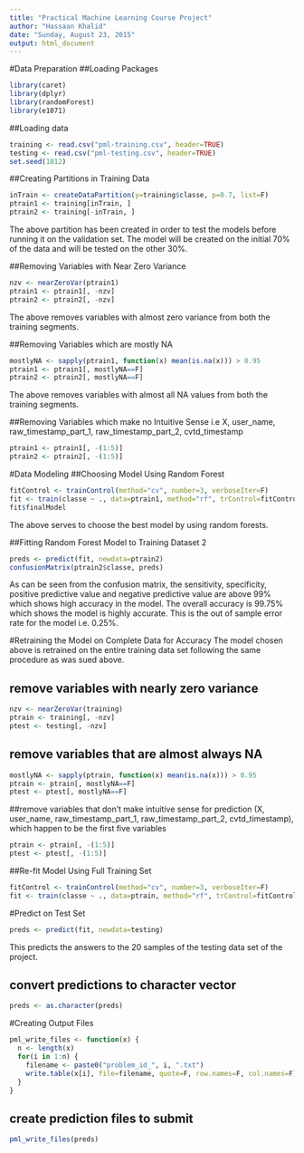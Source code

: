 ```yaml
---
title: "Practical Machine Learning Course Project"
author: "Hassaan Khalid"
date: "Sunday, August 23, 2015"
output: html_document
---
```

#Data Preparation
##Loading Packages
```r
library(caret)
library(dplyr)
library(randomForest)
library(e1071)
```

##Loading data
```r
training <- read.csv("pml-training.csv", header=TRUE)
testing <- read.csv("pml-testing.csv", header=TRUE)
set.seed(1812)
```

##Creating Partitions in Training Data
```r
inTrain <- createDataPartition(y=training$classe, p=0.7, list=F)
ptrain1 <- training[inTrain, ]
ptrain2 <- training[-inTrain, ]
```
The above partition has been created in order to test the models before running it on the validation set. The model will be created on the initial 70% of the data and will be tested on the other 30%. 

##Removing Variables with Near Zero Variance
```r
nzv <- nearZeroVar(ptrain1)
ptrain1 <- ptrain1[, -nzv]
ptrain2 <- ptrain2[, -nzv]
```
The above removes variables with almost zero variance from both the training segments. 

##Removing Variables which are mostly NA
```r
mostlyNA <- sapply(ptrain1, function(x) mean(is.na(x))) > 0.95
ptrain1 <- ptrain1[, mostlyNA==F]
ptrain2 <- ptrain2[, mostlyNA==F]
```
The above removes variables with almost all NA values from both the training segments.

##Removing Variables which make no Intuitive Sense i.e X, user_name, raw_timestamp_part_1, raw_timestamp_part_2, cvtd_timestamp
```r
ptrain1 <- ptrain1[, -(1:5)]
ptrain2 <- ptrain2[, -(1:5)]
```

#Data Modeling
##Choosing Model Using Random Forest
```r
fitControl <- trainControl(method="cv", number=3, verboseIter=F)
fit <- train(classe ~ ., data=ptrain1, method="rf", trControl=fitControl)
fit$finalModel
```
The above serves to choose the best model by using random forests.

##Fitting Random Forest Model to Training Dataset 2
```r
preds <- predict(fit, newdata=ptrain2)
confusionMatrix(ptrain2$classe, preds)
```
As can be seen from the confusion matrix, the sensitivity, specificity, positive predictive value and negative predictive value are above 99% which shows high accuracy in the model. The overall accuracy is 99.75% which shows the model is highly accurate. This is the out of sample error rate for the model i.e. 0.25%.

#Retraining the Model on Complete Data for Accuracy
The model chosen above is retrained on the entire training data set following the same procedure as was sued above.

## remove variables with nearly zero variance
```r
nzv <- nearZeroVar(training)
ptrain <- training[, -nzv]
ptest <- testing[, -nzv]
```

## remove variables that are almost always NA
```r
mostlyNA <- sapply(ptrain, function(x) mean(is.na(x))) > 0.95
ptrain <- ptrain[, mostlyNA==F]
ptest <- ptest[, mostlyNA==F]
```

##remove variables that don't make intuitive sense for prediction (X, user_name, raw_timestamp_part_1, raw_timestamp_part_2, cvtd_timestamp), which happen to be the first five variables
```r
ptrain <- ptrain[, -(1:5)]
ptest <- ptest[, -(1:5)]
```

##Re-fit Model Using Full Training Set
```r
fitControl <- trainControl(method="cv", number=3, verboseIter=F)
fit <- train(classe ~ ., data=ptrain, method="rf", trControl=fitControl)
```

#Predict on Test Set
```r
preds <- predict(fit, newdata=testing)
```
This predicts the answers to the 20 samples of the testing data set of the project.

## convert predictions to character vector
```r
preds <- as.character(preds)
```

#Creating Output Files
```r
pml_write_files <- function(x) {
  n <- length(x)
  for(i in 1:n) {
    filename <- paste0("problem_id_", i, ".txt")
    write.table(x[i], file=filename, quote=F, row.names=F, col.names=F)
  }
}
```

## create prediction files to submit
```r
pml_write_files(preds)
```